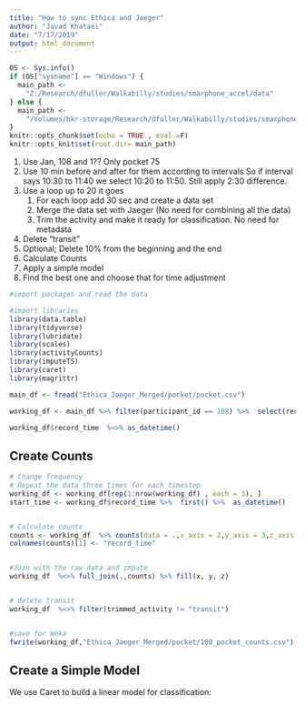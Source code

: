 ---
title: "How to sync Ethica and Jaeger"
author: "Javad Khataei"
date: "7/17/2019"
output: html_document
---

```{r setup, include=FALSE}
OS <- Sys.info()
if (OS["sysname"] == "Windows") {
  main_path <-
    "Z:/Research/dfuller/Walkabilly/studies/smarphone_accel/data"
} else {
  main_path <-
    "/Volumes/hkr-storage/Research/dfuller/Walkabilly/studies/smarphone_accel/data"
}
knitr::opts_chunk$set(echo = TRUE , eval =F)
knitr::opts_knit$set(root.dir= main_path)
```




1. Use Jan, 108 and 1?? Only pocket 75
2. Use 10 min before and after for them according to intervals
So if interval says 10:30 to 11:40 we select 10:20 to 11:50. Still apply 2:30 difference.
3. Use a loop up to 20 it goes
    1. For each loop add 30 sec and create a data set
    2. Merge the data set with Jaeger (No need for combining all the data)
    3. Trim the activity and make it ready for classification. No need for metadata
4. Delete "transit"
5. Optional; Delete 10% from the beginning and the end
6. Calculate Counts
7. Apply a simple model
8. Find the best one and choose that for time adjustment

```{r include=FALSE}
#import packages and read the data

#import libraries
library(data.table)
library(tidyverse)
library(lubridate)
library(scales)
library(activityCounts)
library(imputeTS)
library(caret)
library(magrittr)

main_df <- fread("Ethica_Jaeger_Merged/pocket/pocket.csv")

working_df <- main_df %>% filter(participant_id == 108) %>%  select(record_time,x_axis,y_axis,z_axis,trimmed_activity)

working_df$record_time  %<>% as_datetime()

```



## Create Counts
```{r}
# Change frequency
# Repeat the data three times for each timestep
working_df <- working_df[rep(1:nrow(working_df) , each = 3), ]
start_time <- working_df$record_time %>%  first() %>%  as_datetime()


# Calculate counts
counts <- working_df  %>% counts(data = .,x_axis = 2,y_axis = 3,z_axis = 4,hertz = 30, start_time = start_time)
colnames(counts)[1] <- "record_time"


#Join with the raw data and impute 
working_df  %<>% full_join(.,counts) %>% fill(x, y, z)


# delete transit
working_df  %<>% filter(trimmed_activity != "transit")


#save for Weka
fwrite(working_df,"Ethica_Jaeger_Merged/pocket/108_pocket_counts.csv")

```


## Create a Simple Model
We use Caret to build a linear model for classification:
```{r}





```

